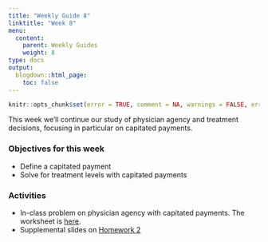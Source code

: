 ```yaml
---
title: "Weekly Guide 8"
linktitle: "Week 8"
menu:
  content:
    parent: Weekly Guides
    weight: 8
type: docs
output:
  blogdown::html_page:
    toc: false
---
```


```r
knitr::opts_chunk$set(error = TRUE, comment = NA, warnings = FALSE, errors = FALSE, messages = FALSE, tidy = FALSE, echo = FALSE)
```

This week we'll continue our study of physician agency and treatment decisions, focusing in particular on capitated payments.

### Objectives for this week

- Define a capitated payment
- Solve for treatment levels with capitated payments

### Activities
- In-class problem on physician agency with capitated payments. The worksheet is [here](/resource/wksheet6.html).
- Supplemental slides on [Homework 2](https://docs.google.com/presentation/d/1hiZPH_dIAT5XatfQ6xaNkDiLc_JuXEjhiq4eNJugb14/edit?usp=sharing)
